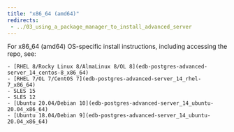 ```yaml
---
title: "x86_64 (amd64)"
redirects:
 - ../03_using_a_package_manager_to_install_advanced_server
---
```



For x86_64 (amd64) OS-specific install instructions, including accessing the repo, see:

   
    - [RHEL 8/Rocky Linux 8/AlmaLinux 8/OL 8](edb-postgres-advanced-server_14_centos-8_x86_64)
    - [RHEL 7/OL 7/CentOS 7](edb-postgres-advanced-server_14_rhel-7_x86_64)
    - SLES 15
    - SLES 12
    - [Ubuntu 20.04/Debian 10](edb-postgres-advanced-server_14_ubuntu-20.04_x86_64)
    - [Ubuntu 18.04/Debian 9](edb-postgres-advanced-server_14_ubuntu-20.04_x86_64)








